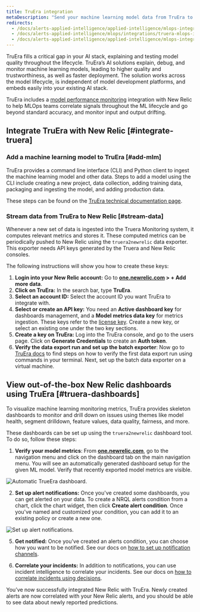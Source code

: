 ```yaml
---
title: TruEra integration
metaDescription: "Send your machine learning model data from TruEra to New Relic to understand your model's performance."
redirects:
  - /docs/alerts-applied-intelligence/applied-intelligence/mlops-integrations/truera-mlops-integration
  - /docs/alerts-applied-intelligence/mlops/integrations/truera-mlops-integration
  - /docs/alerts-applied-intelligence/applied-intelligence/mlops-integrations/truera-integration
---
```




TruEra fills a critical gap in your AI stack, explaining and testing model quality throughout the lifecycle. TruEra’s AI solutions explain, debug, and monitor machine learning models, leading to higher quality and trustworthiness, as well as faster deployment. The solution works across the model lifecycle, is independent of model development platforms, and embeds easily into your existing AI stack.

TruEra includes a [model performance monitoring](/docs/alerts-applied-intelligence/mlops/get-started/intro-mlops/) integration with New Relic to help MLOps teams correlate signals throughout the ML lifecycle and go beyond standard accuracy, and monitor input and output drifting.

## Integrate TruEra with New Relic [#integrate-truera]

### Add a machine learning model to TruEra [#add-mlm]

TruEra provides a command line interface (CLI) and Python client to ingest the machine learning model and other data. Steps to add a model using the CLI include creating a new project, data collection, adding training data, packaging and ingesting the model, and adding production data.

These steps can be found on the [TruEra technical documentation page](https://truera.com/newrelicintegration/).

### Stream data from TruEra to New Relic [#stream-data]

Whenever a new set of data is ingested into the Truera Monitoring system, it computes relevant metrics and stores it. These computed metrics can be periodically pushed to New Relic using the `truera2newrelic` data exporter. This exporter needs API keys generated by the Truera and New Relic consoles.

The following instructions will show you how to create these keys:

1. **Login into your New Relic account:** Go to **[one.newrelic.com](https://one.newrelic.com/all-capabilities) > + Add more data**.
2. **Click on TruEra:** In the search bar, type **TruEra**.
3. **Select an account ID:** Select the account ID you want TruEra to integrate with.
4. **Select or create an API key:** You need an **Active dashboard key** for dashboards management, and a **Model metrics data key** for metrics ingestion. These keys refer to the [license key](/docs/apis/intro-apis/new-relic-api-keys/#license-key). Create a new key, or select an existing one under the two key sections.
5. **Create a key on TruEra:** Log into the TruEra console, and go to the users page. Click on **Generate Credentials** to create an **Auth token**.
6. **Verify the data export run and set up the batch exporter**: Now go to [TruEra docs](https://truera.com/newrelicintegration/) to find steps on how to verify the first data export run using commands in your terminal. Next, set up the batch data exporter on a virtual machine.

<InstallFeedback />

## View out-of-the-box New Relic dashboards using TruEra [#truera-dashboards]

To visualize machine learning monitoring metrics, TruEra provides skeleton dashboards to monitor and drill down on issues using themes like model health, segment drilldown, feature values, data quality, fairness, and more.

These dashboards can be set up using the `truera2newrelic` dashboard tool. To do so, follow these steps:

1. **Verify your model metrics**: From **[one.newrelic.com](https://one.newrelic.com/all-capabilities)**, go to the navigation menu and click on the dashboard tab on the main navigation menu. You will see an automatically generated dashboard setup for the given ML model. Verify that recently exported model metrics are visible.

<img
  title="Automatic TrueEra dashboard"
  alt="Automatic TrueEra dashboard."
  src={modelperformancemonitoringTruEraDashboard}
/>

2. **Set up alert notifications:** Once you've created some dashboards, you can get alerted on your data. To create a NRQL alerts condition from a chart, click the chart widget, then click **Create alert condition**. Once you've named and customized your condition, you can add it to an existing policy or create a new one.

<img
  title="Set up alert notifications"
  alt="Set up alert notifications."
  src={modelperformancemonitoringTruEraAlerts}
/>

5. **Get notified:** Once you've created an alerts condition, you can choose how you want to be notified. See our docs on [how to set up notification channels](/docs/alerts-applied-intelligence/new-relic-alerts/alert-notifications/notification-channels-control-where-send-alerts/).

6. **Correlate your incidents:** In addition to notifications, you can use incident intelligence to correlate your incidents. See our docs on [how to correlate incidents using decisions](/docs/alerts-applied-intelligence/applied-intelligence/incident-intelligence/change-applied-intelligence-correlation-logic-decisions/).

You’ve now successfully integrated New Relic with TruEra. Newly created alerts are now correlated with your New Relic alerts, and you should be able to see data about newly reported predictions.

